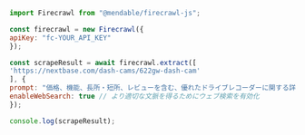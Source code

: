 ```js Node.js
import Firecrawl from "@mendable/firecrawl-js";

const firecrawl = new Firecrawl({
apiKey: "fc-YOUR_API_KEY"
});

const scrapeResult = await firecrawl.extract([
'https://nextbase.com/dash-cams/622gw-dash-cam'
], {
prompt: "価格、機能、長所・短所、レビューを含む、優れたドライブレコーダーに関する詳細を抽出してください。",
enableWebSearch: true // より適切な文脈を得るためにウェブ検索を有効化
});

console.log(scrapeResult);
```
